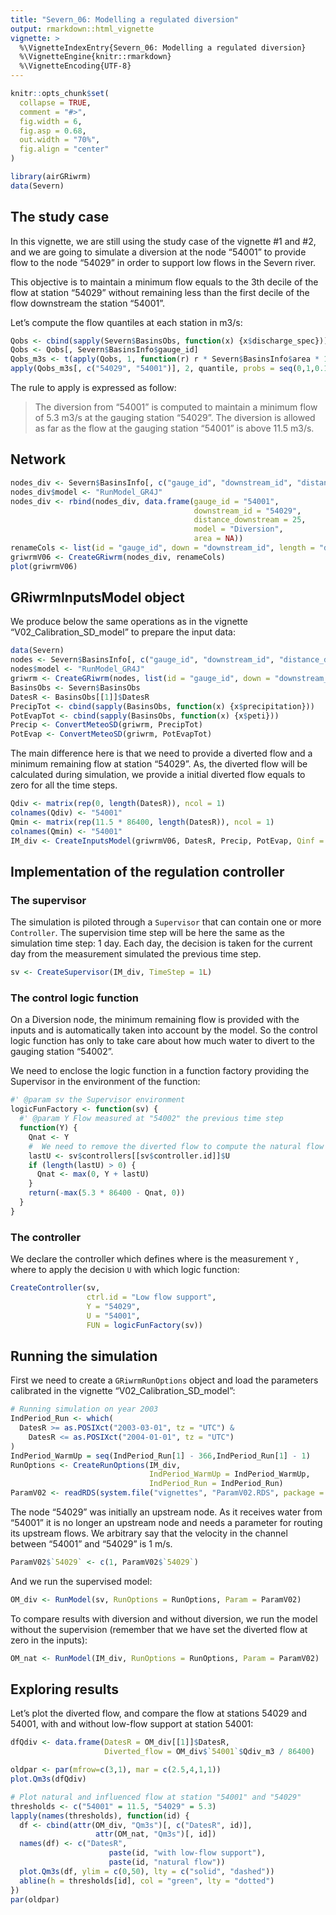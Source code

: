 ```yaml
---
title: "Severn_06: Modelling a regulated diversion"
output: rmarkdown::html_vignette
vignette: >
  %\VignetteIndexEntry{Severn_06: Modelling a regulated diversion}
  %\VignetteEngine{knitr::rmarkdown}
  %\VignetteEncoding{UTF-8}
---
```


```r
knitr::opts_chunk$set(
  collapse = TRUE,
  comment = "#>",
  fig.width = 6,
  fig.asp = 0.68,
  out.width = "70%",
  fig.align = "center"
)
```

```r
library(airGRiwrm)
data(Severn)
```

## The study case

In this vignette, we are still using the study case of the vignette #1 and #2, and
we are going to simulate a diversion at the node "54001" to provide flow to the node
"54029" in order to support low flows in the Severn river.

This objective is to maintain a minimum flow equals to the 3th decile of the flow
at station "54029" without remaining less than the first decile of the flow downstream
the station "54001".

Let's compute the flow quantiles at each station in m3/s:

```r
Qobs <- cbind(sapply(Severn$BasinsObs, function(x) {x$discharge_spec}))
Qobs <- Qobs[, Severn$BasinsInfo$gauge_id]
Qobs_m3s <- t(apply(Qobs, 1, function(r) r * Severn$BasinsInfo$area * 1E3 / 86400))
apply(Qobs_m3s[, c("54029", "54001")], 2, quantile, probs = seq(0,1,0.1), na.rm = TRUE)
```

The rule to apply is expressed as follow:

> The diversion from "54001" is computed to maintain a minimum flow of 5.3 m3/s at
the gauging station "54029". The diversion is allowed as far as the flow at the
gauging station "54001" is above 11.5 m3/s.

## Network

```r

nodes_div <- Severn$BasinsInfo[, c("gauge_id", "downstream_id", "distance_downstream", "area")]
nodes_div$model <- "RunModel_GR4J"
nodes_div <- rbind(nodes_div, data.frame(gauge_id = "54001",
                                         downstream_id = "54029",
                                         distance_downstream = 25,
                                         model = "Diversion",
                                         area = NA))
renameCols <- list(id = "gauge_id", down = "downstream_id", length = "distance_downstream")
griwrmV06 <- CreateGRiwrm(nodes_div, renameCols)
plot(griwrmV06)
```

## GRiwrmInputsModel object

We produce below the same operations as in the vignette "V02_Calibration_SD_model" to prepare the input data:

```r
data(Severn)
nodes <- Severn$BasinsInfo[, c("gauge_id", "downstream_id", "distance_downstream", "area")]
nodes$model <- "RunModel_GR4J"
griwrm <- CreateGRiwrm(nodes, list(id = "gauge_id", down = "downstream_id", length = "distance_downstream"))
BasinsObs <- Severn$BasinsObs
DatesR <- BasinsObs[[1]]$DatesR
PrecipTot <- cbind(sapply(BasinsObs, function(x) {x$precipitation}))
PotEvapTot <- cbind(sapply(BasinsObs, function(x) {x$peti}))
Precip <- ConvertMeteoSD(griwrm, PrecipTot)
PotEvap <- ConvertMeteoSD(griwrm, PotEvapTot)
```

The main difference here is that we need to provide a diverted flow and a minimum
remaining flow at station "54029". As, the diverted flow will be calculated during
simulation, we provide a initial diverted flow equals to zero for all the time steps.

```r
Qdiv <- matrix(rep(0, length(DatesR)), ncol = 1)
colnames(Qdiv) <- "54001"
Qmin <- matrix(rep(11.5 * 86400, length(DatesR)), ncol = 1)
colnames(Qmin) <- "54001"
IM_div <- CreateInputsModel(griwrmV06, DatesR, Precip, PotEvap, Qinf = Qdiv, Qmin = Qmin)
```

## Implementation of the regulation controller

### The supervisor

The simulation is piloted through a `Supervisor` that can contain one or more
`Controller`. The supervision time step will be here the same as the simulation
time step:  1 day. Each day, the decision is taken for the current day from the
measurement simulated the previous time step.

```r
sv <- CreateSupervisor(IM_div, TimeStep = 1L)
```

### The control logic function

On a Diversion node, the minimum remaining flow is provided with the inputs and
is automatically taken into account by the model. So the control logic function
has only to take care about how much water to divert to the gauging station
"54002".

We need to enclose the logic function in a function factory providing the
Supervisor in the environment of the function:

```r
#' @param sv the Supervisor environment
logicFunFactory <- function(sv) {
  #' @param Y Flow measured at "54002" the previous time step
  function(Y) {
    Qnat <- Y
    #  We need to remove the diverted flow to compute the natural flow at "54002"
    lastU <- sv$controllers[[sv$controller.id]]$U
    if (length(lastU) > 0) {
      Qnat <- max(0, Y + lastU)
    }
    return(-max(5.3 * 86400 - Qnat, 0))
  }
}
```

### The controller

We declare the controller which defines where is the measurement `Y` , where to
apply the decision `U` with which logic function:

```r
CreateController(sv,
                 ctrl.id = "Low flow support",
                 Y = "54029",
                 U = "54001",
                 FUN = logicFunFactory(sv))
```


## Running the simulation

First we need to create a `GRiwrmRunOptions` object and load the parameters calibrated in the vignette "V02_Calibration_SD_model":

```r
# Running simulation on year 2003
IndPeriod_Run <- which(
  DatesR >= as.POSIXct("2003-03-01", tz = "UTC") &
    DatesR <= as.POSIXct("2004-01-01", tz = "UTC")
)
IndPeriod_WarmUp = seq(IndPeriod_Run[1] - 366,IndPeriod_Run[1] - 1)
RunOptions <- CreateRunOptions(IM_div,
                               IndPeriod_WarmUp = IndPeriod_WarmUp,
                               IndPeriod_Run = IndPeriod_Run)
ParamV02 <- readRDS(system.file("vignettes", "ParamV02.RDS", package = "airGRiwrm"))
```

The node "54029" was initially an upstream node. As it receives water from "54001"
it is no longer an upstream node and needs a parameter for routing its upstream
flows. We arbitrary say that the velocity in the channel between "54001" and
"54029" is 1 m/s.

```r
ParamV02$`54029` <- c(1, ParamV02$`54029`)
```

And we run the supervised model:

```r
OM_div <- RunModel(sv, RunOptions = RunOptions, Param = ParamV02)
```

To compare results with diversion and without diversion, we run the model without
the supervision (remember that we have set the diverted flow at zero in the inputs):

```r
OM_nat <- RunModel(IM_div, RunOptions = RunOptions, Param = ParamV02)
```


## Exploring results

Let's plot the diverted flow, and compare the flow at stations 54029 and 54001,
with and without low-flow support at station 54001:

```r
dfQdiv <- data.frame(DatesR = OM_div[[1]]$DatesR,
                     Diverted_flow = OM_div$`54001`$Qdiv_m3 / 86400)

oldpar <- par(mfrow=c(3,1), mar = c(2.5,4,1,1))
plot.Qm3s(dfQdiv)

# Plot natural and influenced flow at station "54001" and "54029"
thresholds <- c("54001" = 11.5, "54029" = 5.3)
lapply(names(thresholds), function(id) {
  df <- cbind(attr(OM_div, "Qm3s")[, c("DatesR", id)],
                   attr(OM_nat, "Qm3s")[, id])
  names(df) <- c("DatesR",
                      paste(id, "with low-flow support"),
                      paste(id, "natural flow"))
  plot.Qm3s(df, ylim = c(0,50), lty = c("solid", "dashed"))
  abline(h = thresholds[id], col = "green", lty = "dotted")
})
par(oldpar)
```

